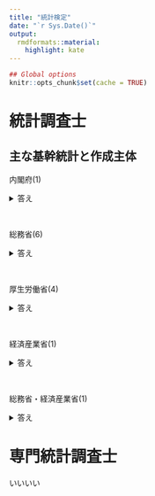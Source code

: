 ```yaml
---
title: "統計検定"
date: "`r Sys.Date()`"
output:
  rmdformats::material:
    highlight: kate
---
```


```r
## Global options
knitr::opts_chunk$set(cache = TRUE)
```

# 統計調査士

## 主な基幹統計と作成主体

内閣府(1)

<details><summary>答え</summary>

- **国民経済計算**<sup>**</sup>

</details>

<br>

総務省(6)

<details><summary>答え</summary>

- **国勢統計**
- **労働力統計**
- **就業構造基本統計**
- 個人企業経済統計
- 小売物価統計
- **家計統計**
- **全国家計構造統計**
- 住宅・土地統計
- 科学技術研究統計
- 社会生活基本統計
- 地方公務員給与実態統計
- **人口推計**<sup>※*</sup>

</details>

<br>

厚生労働省(4)

<details><summary>答え</summary>

- **人口動態統計**<sup>*</sup>
- **国民生活基礎統計**
- **毎月勤労統計**
- **賃金構造基本統計**
- 薬事工業生産動態統計
- 医療施設統計<sup>*</sup>
- 患者統計
- 生命表
- 社会保障費用統計<sup>**</sup>

</details>

<br>

経済産業省(1)

<details><summary>答え</summary>

- 経済産業省生産動態統計
- 商業動態統計
- 石油製品需給動態統計
- 経済産業省企業活動基本統計
- 経済産業省特定業種石油等消費統計
- ガス事業生産動態統計
- **鉱工業指数**

</details>

<br>

総務省・経済産業省(1)

<details><summary>答え</summary>

- 経済構造統計

</details>

# 専門統計調査士

いいいい